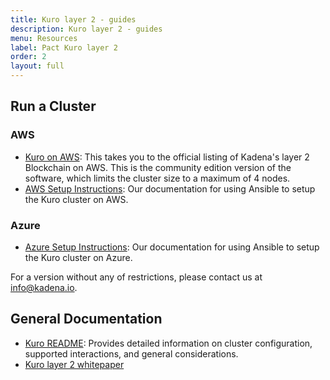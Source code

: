 ```yaml
---
title: Kuro layer 2 - guides
description: Kuro layer 2 - guides
menu: Resources
label: Pact Kuro layer 2
order: 2
layout: full
---
```


## Run a Cluster

### AWS

- [Kuro on AWS](https://aws.amazon.com/marketplace/pp/Kadena-LLC-Kadena-Blockchain-for-Enterprise-Commun/B07MKMKP4F):
  This takes you to the official listing of Kadena's layer 2 Blockchain on AWS. This is the community edition version of
  the software, which limits the cluster size to a maximum of 4 nodes.
- [AWS Setup Instructions](https://kadena-io.github.io/scalableBFT.github.io/#ansible-and-aws): Our documentation for
  using Ansible to setup the Kuro cluster on AWS.

### Azure

- [Azure Setup Instructions](https://kadena-io.github.io/scalableBFT.github.io/azure/#ansible-and-azure): Our
  documentation for using Ansible to setup the Kuro cluster on Azure.

For a version without any of restrictions, please contact us at [info@kadena.io](mailto:info@kadena.io).

## General Documentation

- [Kuro README](https://kadena-io.github.io/scalableBFT.github.io/#kuro-documentation): Provides detailed information on
  cluster configuration, supported interactions, and general considerations.
- [Kuro layer 2 whitepaper](/docs/build/resources/kuro-layer-2)
